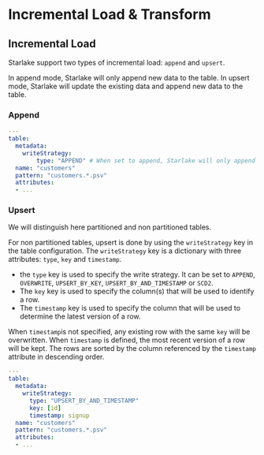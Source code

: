 # Incremental Load & Transform


## Incremental Load

Starlake support two types of incremental load: `append` and `upsert`.

In append mode, Starlake will only append new data to the table. In upsert mode, Starlake will update the existing data and append new data to the table.

### Append

```yaml {11}
---
table:
  metadata:
    writeStrategy:
        type: "APPEND" # When set to append, Starlake will only append new data to the table.
  name: "customers"
  pattern: "customers.*.psv"
  attributes:
  - ...
```

### Upsert
We will distinguish here partitioned and non partitioned tables.

For non partitioned tables, upsert is done by using the `writeStrategy` key in the table configuration. The `writeStrategy` key is a dictionary with three attributes: `type`, `key` and `timestamp`.
- the `type` key is used to specify the write strategy. It can be set to `APPEND`, `OVERWRITE`, `UPSERT_BY_KEY`, `UPSERT_BY_AND_TIMESTAMP` or `SCD2`.
- The `key` key is used to specify the column(s) that will be used to identify a row.
- The `timestamp` key is used to specify the column that will be used to determine the latest version of a row.

When `timestamp`is not specified, any existing row with the same `key` will be overwritten.
When `timestamp` is defined, the most recent version of a row will be kept. The rows are sorted by the column referenced by the `timestamp` attribute in descending order.

```yaml
---
table:
  metadata:
    writeStrategy:
      type: "UPSERT_BY_AND_TIMESTAMP"
      key: [id]
      timestamp: signup
  name: "customers"
  pattern: "customers.*.psv"
  attributes:
  - ...
```
